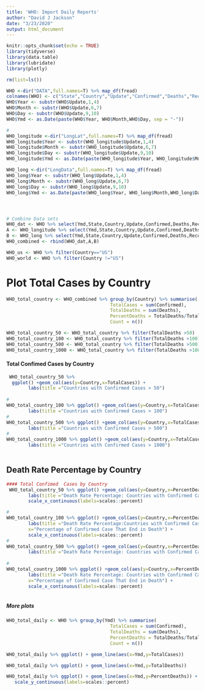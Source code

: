 ```yaml
---
title: 'WHO: Import Daily Reports'
author: "David J Jackson"
date: "3/23/2020"
output: html_document
---
```


```r
knitr::opts_chunk$set(echo = TRUE)
library(tidyverse)
library(data.table)
library(lubridate)
library(plotly)
```
```r
rm(list=ls())
```
```r

WHO <-dir("DATA",full.names=T) %>% map_df(fread)
colnames(WHO) <- c("State","Country","Update","Confirmed","Deaths","Recovered")
WHO$Year <- substr(WHO$Update,1,4)
WHO$Month <- substr(WHO$Update,6,7)
WHO$Day <- substr(WHO$Update,9,10)
WHO$Ymd <- as.Date(paste(WHO$Year, WHO$Month,WHO$Day, sep = "-"))
```

```r
#
WHO_longitude <-dir("LongLat",full.names=T) %>% map_df(fread)
WHO_longitude$Year <- substr(WHO_longitude$Update,1,4)
WHO_longitude$Month <- substr(WHO_longitude$Update,6,7)
WHO_longitude$Day <- substr(WHO_longitude$Update,9,10)
WHO_longitude$Ymd <- as.Date(paste(WHO_longitude$Year, WHO_longitude$Month,WHO_longitude$Day, sep = "-"))
```
```r
WHO_long <-dir("LongData",full.names=T) %>% map_df(fread)
WHO_long$Year <- substr(WHO_long$Update,1,4)
WHO_long$Month <- substr(WHO_long$Update,6,7)
WHO_long$Day <- substr(WHO_long$Update,9,10)
WHO_long$Ymd <- as.Date(paste(WHO_long$Year, WHO_long$Month,WHO_long$Day, sep = "-"))
```
#
```r

```
```r
# Combine Data sets
WHO_dat <- WHO %>% select(Ymd,State,Country,Update,Confirmed,Deaths,Recovered)
A <- WHO_longitude %>% select(Ymd,State,Country,Update,Confirmed,Deaths,Recovered)
B <- WHO_long %>% select(Ymd,State,Country,Update,Confirmed,Deaths,Recovered)
WHO_combined <- rbind(WHO_dat,A,B)
```
```r
WHO_us <- WHO %>% filter(Country=="US")
WHO_world <- WHO %>% filter(Country !="US")

```
# Plot Total Cases by Country

```r
WHO_total_country <- WHO_combined %>% group_by(Country) %>% summarise(
                                      TotalCases = sum(Confirmed),
                                      TotalDeaths = sum(Deaths),
                                      PercentDeaths = TotalDeaths/TotalCases,
                                      Count = n())
```

```r
WHO_total_country_50 <- WHO_total_country %>% filter(TotalDeaths >50)
WHO_total_country_100 <- WHO_total_country %>% filter(TotalDeaths >100)
WHO_total_country_500 <- WHO_total_country %>% filter(TotalDeaths >500)
WHO_total_country_1000 <- WHO_total_country %>% filter(TotalDeaths >1000)
```
#### Total Confimed  Cases by Country

```r
 WHO_total_country_50 %>%  
  ggplot() +geom_col(aes(y=Country,x=TotalCases)) +
        labs(title ="Countries with Confirmed Cases > 50") 
   
# 
WHO_total_country_100 %>% ggplot() +geom_col(aes(y=Country,x=TotalCases)) +
        labs(title ="Countries with Confirmed Cases > 100")
#
WHO_total_country_500 %>% ggplot() +geom_col(aes(y=Country,x=TotalCases)) +
        labs(title ="Countries with Confirmed Cases > 500")
#
WHO_total_country_1000 %>% ggplot() +geom_col(aes(y=Country,x=TotalCases)) +
        labs(title ="Countries with Confirmed Cases > 1000")
                                           
```

## Death Rate Percentage by Country 

```r
#### Total Confimed  Cases by Country
 WHO_total_country_50 %>% ggplot() +geom_col(aes(y=Country,x=PercentDeaths)) +
        labs(title ="Death Rate Percentage: Countries with Confirmed Cases > 50",x="Percentage of Confirmed Case That End in Death") +
        scale_x_continuous(labels=scales::percent) 

# 
WHO_total_country_100 %>% ggplot() +geom_col(aes(y=Country,x=PercentDeaths)) +
        labs(title ="Death Rate Percentage:Countries with Confirmed Cases > 100", 
        x="Percentage of Confirmed Case That End in Death") + 
        scale_x_continuous(labels=scales::percent)
#
WHO_total_country_500 %>% ggplot() +geom_col(aes(y=Country,x=PercentDeaths)) +
        labs(title ="Death Rate Percentage: Countries with Confirmed Cases > 500",        x="Percentage of Confirmed Case That End in Death") +              scale_x_continuous(labels=scales::percent)
        
#
WHO_total_country_1000 %>% ggplot() +geom_col(aes(y=Country,x=PercentDeaths)) +
        labs(title ="Death Rate Percentage: Countries with Confirmed Cases > 1000",
        x="Percentage of Confirmed Case That End in Death") +
        scale_x_continuous(labels=scales::percent)
                                           
```
##### More plots 

```r
WHO_total_daily <- WHO %>% group_by(Ymd) %>% summarise(
                                      TotalCases = sum(Confirmed),
                                      TotalDeaths = sum(Deaths),
                                      PercentDeaths = TotalDeaths/TotalCases,
                                      Count = n())
```
```r
WHO_total_daily %>% ggplot() + geom_line(aes(x=Ymd,y=TotalCases))

WHO_total_daily %>% ggplot() + geom_line(aes(x=Ymd,y=TotalDeaths))

WHO_total_daily %>% ggplot() + geom_line(aes(x=Ymd,y=PercentDeaths)) +
   scale_y_continuous(labels=scales::percent)
```



